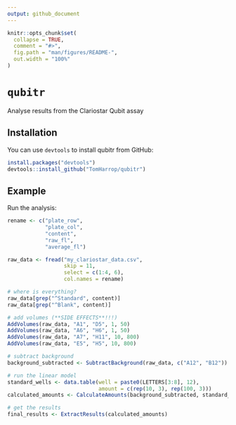 ```yaml
---
output: github_document
---
```


<!-- README.md is generated from README.Rmd. Please edit that file -->

```r
knitr::opts_chunk$set(
  collapse = TRUE,
  comment = "#>",
  fig.path = "man/figures/README-",
  out.width = "100%"
)
```
# `qubitr`

Analyse results from the Clariostar Qubit assay

## Installation

You can use `devtools` to install qubitr from GitHub:

``` r
install.packages("devtools")
devtools::install_github("TomHarrop/qubitr")
```

## Example

Run the analysis:

```r
rename <- c("plate_row",
            "plate_col",
            "content",
            "raw_fl",
            "average_fl")

raw_data <- fread("my_clariostar_data.csv",
                  skip = 11,
                  select = c(1:4, 6),
                  col.names = rename)

# where is everything?
raw_data[grep("^Standard", content)]
raw_data[grep("^Blank", content)]

# add volumes (**SIDE EFFECTS**!!!)
AddVolumes(raw_data, "A1", "D5", 1, 50)
AddVolumes(raw_data, "A6", "H6", 1, 50)
AddVolumes(raw_data, "A7", "H11", 10, 800)
AddVolumes(raw_data, "E5", "H5", 10, 800)

# subtract background
background_subtracted <- SubtractBackground(raw_data, c("A12", "B12"))

# run the linear model
standard_wells <- data.table(well = paste0(LETTERS[3:8], 12),
                             amount = c(rep(10, 3), rep(100, 3)))
calculated_amounts <- CalculateAmounts(background_subtracted, standard_wells)

# get the results
final_results <- ExtractResults(calculated_amounts)
```

